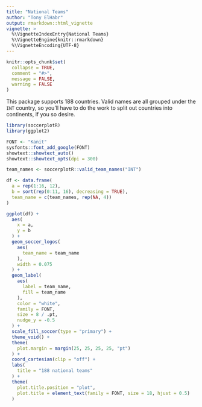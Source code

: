 ```yaml
---
title: "National Teams"
author: "Tony ElHabr"
output: rmarkdown::html_vignette
vignette: >
  %\VignetteIndexEntry{National Teams}
  %\VignetteEngine{knitr::rmarkdown}
  %\VignetteEncoding{UTF-8}
---
```


```r
knitr::opts_chunk$set(
  collapse = TRUE,
  comment = "#>",
  message = FALSE,
  warning = FALSE
)
```

This package supports 188 countries. Valid names are all grouped under the `INT` country, so you'll have to do the work to split out countries into continents, if you so desire.

```r
library(soccerplotR)
library(ggplot2)

FONT <- "Kanit"
sysfonts::font_add_google(FONT)
showtext::showtext_auto()
showtext::showtext_opts(dpi = 300)

team_names <- soccerplotR::valid_team_names("INT")

df <- data.frame(
  a = rep(1:16, 12),
  b = sort(rep(0:11, 16), decreasing = TRUE),
  team_name = c(team_names, rep(NA, 4))
)

ggplot(df) +
  aes(
    x = a, 
    y = b
  ) +
  geom_soccer_logos(
    aes(
      team_name = team_name
    ), 
    width = 0.075
  ) +
  geom_label(
    aes(
      label = team_name,
      fill = team_name
    ),
    color = "white",
    family = FONT,
    size = 8 / .pt,
    nudge_y = -0.5
  ) +
  scale_fill_soccer(type = "primary") +
  theme_void() +
  theme(
    plot.margin = margin(25, 25, 25, 25, "pt")
  ) +
  coord_cartesian(clip = "off") +
  labs(
    title = "188 national teams"
  ) +
  theme(
    plot.title.position = "plot",
    plot.title = element_text(family = FONT, size = 18, hjust = 0.5)
  )
```
